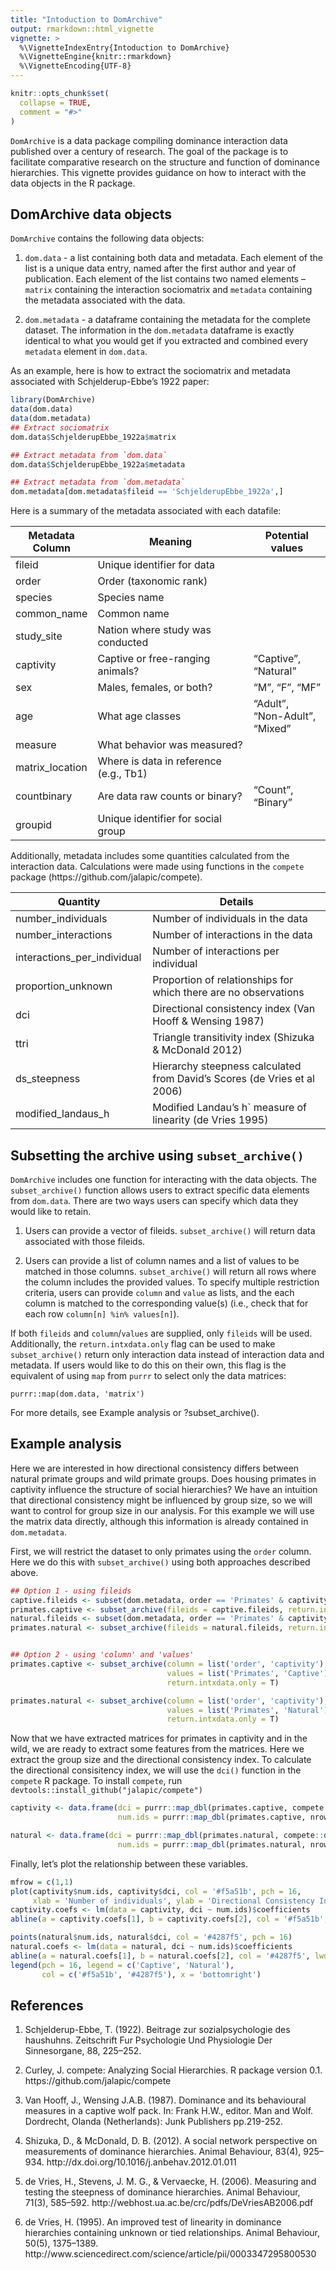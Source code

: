 ```yaml
---
title: "Intoduction to DomArchive"
output: rmarkdown::html_vignette
vignette: >
  %\VignetteIndexEntry{Intoduction to DomArchive}
  %\VignetteEngine{knitr::rmarkdown}
  %\VignetteEncoding{UTF-8}
---
```


```r
knitr::opts_chunk$set(
  collapse = TRUE,
  comment = "#>"
)
```

`DomArchive` is a data package compiling dominance interaction data published
over a century of research. The goal of the package is to facilitate comparative
research on the structure and function of dominance hierarchies. This vignette
provides guidance on how to interact with the data objects in the R package. 

## DomArchive data objects

`DomArchive` contains the following data objects: 

1. `dom.data` - a list containing both data and metadata. Each element of the list
is a unique data entry, named after the first author and year of publication.
Each element of the list contains two named elements -- `matrix` containing the 
interaction sociomatrix and `metadata` containing the metadata associated with the 
data. 

2. `dom.metadata` - a dataframe containing the metadata for the complete dataset. 
The information in the `dom.metadata` dataframe is exactly identical to what you would get if you
extracted and combined every `metadata` element in `dom.data`. 

As an example, here is how to extract the sociomatrix and metadata associated with Schjelderup-Ebbe's 
1922 paper: 

```r
library(DomArchive)
data(dom.data)
data(dom.metadata)
## Extract sociomatrix
dom.data$SchjelderupEbbe_1922a$matrix

## Extract metadata from `dom.data`
dom.data$SchjelderupEbbe_1922a$metadata

## Extract metadata from `dom.metadata`
dom.metadata[dom.metadata$fileid == 'SchjelderupEbbe_1922a',]
```

Here is a summary of the metadata associated with each datafile:

|Metadata Column| Meaning                           | Potential values
|---------------|-----------------------------------|-----------------
|fileid         | Unique identifier for data        |
|order          | Order (taxonomic rank)            |
|species        | Species name                      |
|common_name    | Common name                       |
|study_site     | Nation where study was conducted  |
|captivity      | Captive or free-ranging animals?  | "Captive", "Natural"
|sex            | Males, females, or both?          | "M", "F", "MF"
|age            | What age classes                  | "Adult", "Non-Adult", "Mixed"
|measure        | What behavior was measured?       |
|matrix_location| Where is data in reference (e.g., Tb1)          |
|countbinary    | Are data raw counts or binary?    | "Count", "Binary"
|groupid        | Unique identifier for social group|

Additionally, metadata includes some quantities calculated from the interaction data. 
Calculations were made using functions in the `compete` package (https://github.com/jalapic/compete). 

|Quantity                    | Details                           
|----------------------------|------------------------------------
|number_individuals          | Number of individuals in the data
|number_interactions         | Number of interactions in the data
|interactions_per_individual | Number of interactions per individual
|proportion_unknown          | Proportion of relationships for which there are no observations
|dci                         | Directional consistency index (Van Hooff & Wensing 1987)
|ttri                        | Triangle transitivity index (Shizuka & McDonald 2012)
|ds_steepness                | Hierarchy steepness calculated from David's Scores (de Vries et al 2006)
|modified_landaus_h          | Modified Landau's h` measure of linearity (de Vries 1995)

## Subsetting the archive using `subset_archive()`

`DomArchive` includes one function for interacting with the data objects. The 
`subset_archive()` function allows users to extract specific data elements from
`dom.data`. There are two ways users can specify which data they would like to retain. 

1. Users can provide a vector of fileids. `subset_archive()` will return data associated with
those fileids. 

2. Users can provide a list of column names and a list of values to be matched in those columns. 
`subset_archive()` will return all rows where the column includes the provided values. To specify multiple
restriction criteria, users can provide `column` and `value` as lists, and the
each column is matched to the corresponding value(s) (i.e., check that for each row `column[n] %in% values[n]`).

If both `fileids` and `column`/`values` are supplied, only `fileids` will be used. 
Additionally, the `return.intxdata.only` flag can be used to make `subset_archive()`
return only interaction data instead of interaction data and metadata. If users
would like to do this on their own, this flag is the equivalent of using `map` from
`purrr` to select only the data matrices: 

`purrr::map(dom.data, 'matrix')`

For more details, see Example analysis or ?subset_archive(). 

## Example analysis

Here we are interested in how directional consistency differs between natural primate
groups and wild primate groups. Does housing primates in captivity influence the 
structure of social hierarchies? We have an intuition that directional consistency
might be influenced by group size, so we will want to control for group size in our 
analysis. For this example we will use the matrix data directly, although 
this information is already contained in `dom.metadata`. 

First, we will restrict the dataset to only primates using the `order` column. Here we
do this with `subset_archive()` using both approaches described above. 

```r
## Option 1 - using fileids
captive.fileids <- subset(dom.metadata, order == 'Primates' & captivity == 'Captive')$fileid
primates.captive <- subset_archive(fileids = captive.fileids, return.intxdata.only = TRUE)
natural.fileids <- subset(dom.metadata, order == 'Primates' & captivity == 'Natural')$fileid
primates.natural <- subset_archive(fileids = natural.fileids, return.intxdata.only = TRUE)


## Option 2 - using 'column' and 'values'
primates.captive <- subset_archive(column = list('order', 'captivity'),
                                   values = list('Primates', 'Captive'),
                                   return.intxdata.only = T)

primates.natural <- subset_archive(column = list('order', 'captivity'),
                                   values = list('Primates', 'Natural'),
                                   return.intxdata.only = T)


```

Now that we have extracted matrices for primates in captivity and in the wild, we 
are ready to extract some features from the matrices. Here we extract the group size
and the directional consistency index. To calculate the directional consisitency index, 
we will use the `dci()` function in the `compete` R package. To install `compete`, run
`devtools::install_github("jalapic/compete")`

```r
captivity <- data.frame(dci = purrr::map_dbl(primates.captive, compete::dci),
                        num.ids = purrr::map_dbl(primates.captive, nrow))

natural <- data.frame(dci = purrr::map_dbl(primates.natural, compete::dci),
                        num.ids = purrr::map_dbl(primates.natural, nrow))

```

Finally, let's plot the relationship between these variables. 

```r
mfrow = c(1,1)
plot(captivity$num.ids, captivity$dci, col = '#f5a51b', pch = 16, 
     xlab = 'Number of individuals', ylab = 'Directional Consistency Index')
captivity.coefs <- lm(data = captivity, dci ~ num.ids)$coefficients
abline(a = captivity.coefs[1], b = captivity.coefs[2], col = '#f5a51b', lwd = 2)

points(natural$num.ids, natural$dci, col = '#4287f5', pch = 16)
natural.coefs <- lm(data = natural, dci ~ num.ids)$coefficients
abline(a = natural.coefs[1], b = natural.coefs[2], col = '#4287f5', lwd = 2)
legend(pch = 16, legend = c('Captive', 'Natural'),
       col = c('#f5a51b', '#4287f5'), x = 'bottomright')


```


## References
1. Schjelderup-Ebbe, T. (1922). Beitrage zur sozialpsychologie des haushuhns. Zeitschrift Fur Psychologie Und Physiologie Der Sinnesorgane, 88, 225–252.

2. Curley, J. compete: Analyzing Social Hierarchies. R package 
version 0.1. https://github.com/jalapic/compete

3. Van Hooff, J., Wensing J.A.B. (1987). Dominance and its behavioural measures in a captive wolf pack. In: Frank H.W., editor. Man and Wolf. Dordrecht, Olanda (Netherlands): Junk Publishers pp.219-252.

4. Shizuka, D., & McDonald, D. B. (2012). A social network perspective on measurements of dominance hierarchies. Animal Behaviour, 83(4), 925–934. http://dx.doi.org/10.1016/j.anbehav.2012.01.011

5. de Vries, H., Stevens, J. M. G., & Vervaecke, H. (2006). Measuring and testing the steepness of dominance hierarchies. Animal Behaviour, 71(3), 585–592. http://webhost.ua.ac.be/crc/pdfs/DeVriesAB2006.pdf

6. de Vries, H. (1995). An improved test of linearity in dominance hierarchies containing unknown or tied relationships. Animal Behaviour, 50(5), 1375–1389. http://www.sciencedirect.com/science/article/pii/0003347295800530